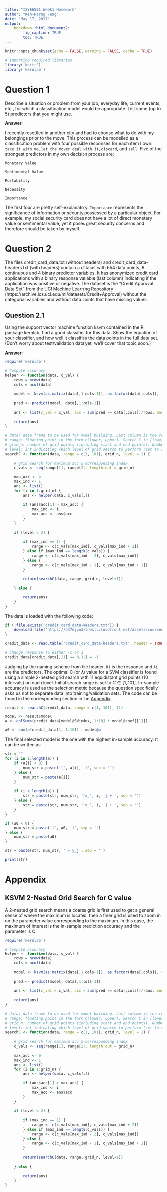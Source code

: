 ```yaml
---
title: "ISYE6501 Week1 Homework"
author: "Keh-Harng Feng"
date: "May 17, 2017"
output: 
    bookdown::html_document2:
        fig_caption: TRUE
        toc: TRUE
---
```


```r
knitr::opts_chunk$set(echo = FALSE, warning = FALSE, cache = TRUE)

# importing required libraries.
library('knitr')
library('kernlab')
```

# Question 1
Describe a situation or problem from your job, everyday life, current events, etc., for which a classification model would be appropriate. List some (up to 5) predictors that you might use.

**Answer**: 

I recently resettled in another city and had to choose what to do with my belongings prior to the move. This process can be modelled as a classification problem with four possible responses for each item I own: `take it with me`, `let the mover deal with it`, `discard`, and `sell`. Five of the strongest predictors in my own decision process are:

`Monetary Value`

`Sentimental Value`

`Portability`

`Necessity`

`Importance`

The first four are pretty self-explanatory. `Importance` represents the significance of information or security possessed by a particular object. For example, my social security card does not have a lot of direct monetary value or sentimental value, yet it poses great security concerns and therefore should be taken by myself.

# Question 2
The files credit_card_data.txt (without headers) and credit_card_data-headers.txt (with headers) contain a dataset with 654 data points, 6 continuous and 4 binary predictor variables. It has anonymized credit card applications with a binary response variable (last column) indicating if the application was positive or negative. The dataset is the “Credit Approval Data Set” from the UCI Machine Learning Repository (https://archive.ics.uci.edu/ml/datasets/Credit+Approval) without the categorial variables and without data points that have missing values.

## Question 2.1
Using the support vector machine function ksvm contained in the R package kernlab, find a good classifier for this data. Show the equation of your classifier, and how well it classifies the data points in the full data set. (Don’t worry about test/validation data yet; we’ll cover that topic soon.)

**Answer**:

```r
require('kernlab')

# Compute accuracy
helper <- function(data, c_val) {
    rows = nrow(data)
    cols = ncol(data)
    
    model <- ksvm(as.matrix(data[,1:cols-1]), as.factor(data[,cols]), type="C-svc",kernel="vanilladot",C=c_val,scaled=TRUE)
    
    pred <- predict(model, data[,1:cols-1])
    
    ans <- list(c_val = c_val, acc = sum(pred == data[,cols])/rows, model = model)
    
    return(ans)
}

# data: data frame to be used for model building. Last column is the response.
# range: floating point in the form c(lower, upper). Search C in [lower, upper]. lower > 0!
# grid_n: number of grid points (including start and end points). Number of intervals = grid_n - 1.
# level: int indicating which level of grid search to perform (set to start at 1 initially)
searchC <- function(data, range = c(1, 101), grid_n, level = 1) {
    
    # grid search for maximum acc & corresponding index
    c_vals <- seq(range[1], range[2], length.out = grid_n)
    
    max_acc <- 0
    max_ind <- 1
    ans <- list()
    for (i in 1:grid_n) {
        ans <- helper(data, c_vals[i])
        
        if (ans$acc[1] > max_acc) {
            max_ind <- i
            max_acc <- ans$acc
        }
    }
    
    if (level < 2) {
        
        if (max_ind == 1) {
            range <- c(c_vals[max_ind], c_vals[max_ind + 2])
        } else if (max_ind == length(c_vals)) {
            range <- c(c_vals[max_ind - 2], c_vals[max_ind])
        } else {
            range <- c(c_vals[max_ind - 1], c_vals[max_ind + 1])
        }
        
        return(searchC(data, range, grid_n, level+1))
        
    } else {
        
        return(ans)
    }
}
```

The data is loaded with the following code:
```r
if (!file.exists('credit_card_data-headers.txt')) {
    download.file('https://d37djvu3ytnwxt.cloudfront.net/assets/courseware/v1/e39a3df780dacd5503df6a8322d72cd2/asset-v1:GTx+ISYE6501x+2T2017+type@asset+block/credit_card_data-headers.txt', 'credit_card_data-headers.txt')
}

credit_data <- read.table('credit_card_data-headers.txt', header = TRUE)

# Change response to either -1 or 1
credit_data[credit_data[,11] == 0,11] = -1
```

Judging by the naming scheme from the header, `R1` is the response and `Ai` are the predictors. The optimal C (or $\lambda$) value for a SVM classifier is found using a simple 2-nested grid search with 11 equidistant grid points (10 intervals) on each level. Initial search range is set to $C \in [1, 101]$. In-sample accuracy is used as the selection metric because the question specifically asks us not to separate data into training/validation sets. The code can be found in the corresponding section in the [Appendix](#searchC).

```r

result <- searchC(credit_data, range = c(1, 101), 11)

model <- result$model
a <- colSums(credit_data[model@SVindex, 1:10] * model@coef[[1]])

a0 <- sum(a*credit_data[1, 1:10]) - model@b

```
The final selected model is the one with the highest in-sample accuracy. It can be written as

```r
str = ""
for (i in 1:length(a)) {
    if (a[i] < 0) {
        num_str = paste('(', a[i], ')', sep = '')
    } else {
        num_str = paste(a[i])
    }
    
    if (i < length(a)) {
        str = paste(str, num_str, '*x_', i, 'j + ', sep = '')    
    } else {
        str = paste(str, num_str, '*x_', i, 'j + ', sep = '')
    }
}

if (a0 < 0) {
    num_str = paste('(', a0, ')', sep = '')
} else {
    num_str = paste(a0)
}

str = paste(str, num_str, ' = y_j', sep = '')

print(str)
```

# Appendix

## KSVM 2-Nested Grid Search for C value {#searchC}
A 2-nested grid search means a coarse grid is first used to get a general sense of where the maximum is located, then a finer grid is used to zoom in on the parameter value corresponding to the maximum. In this case, the maximum of interest is the in-sample prediction accuracy and the parameter is C.
```r
require('kernlab')

# Compute accuracy
helper <- function(data, c_val) {
    rows = nrow(data)
    cols = ncol(data)
    
    model <- ksvm(as.matrix(data[,1:cols-1]), as.factor(data[,cols]), type="C-svc",kernel="vanilladot",C=c_val,scaled=TRUE)
    
    pred <- predict(model, data[,1:cols-1])
    
    ans <- list(c_val = c_val, acc = sum(pred == data[,cols])/rows, model = model)
    
    return(ans)
}

# data: data frame to be used for model building. Last column is the response.
# range: floating point in the form c(lower, upper). Search C in [lower, upper]. lower > 0!
# grid_n: number of grid points (including start and end points). Number of intervals = grid_n - 1.
# level: int indicating which level of grid search to perform (set to start at 1 initially)
searchC <- function(data, range = c(1, 101), grid_n, level = 1) {
    
    # grid search for maximum acc & corresponding index
    c_vals <- seq(range[1], range[2], length.out = grid_n)
    
    max_acc <- 0
    max_ind <- 1
    ans <- list()
    for (i in 1:grid_n) {
        ans <- helper(data, c_vals[i])
        
        if (ans$acc[1] > max_acc) {
            max_ind <- i
            max_acc <- ans$acc
        }
    }
    
    if (level < 2) {
        
        if (max_ind == 1) {
            range <- c(c_vals[max_ind], c_vals[max_ind + 2])
        } else if (max_ind == length(c_vals)) {
            range <- c(c_vals[max_ind - 2], c_vals[max_ind])
        } else {
            range <- c(c_vals[max_ind - 1], c_vals[max_ind + 1])
        }
        
        return(searchC(data, range, grid_n, level+1))
        
    } else {
        
        return(ans)
    }
}
```
